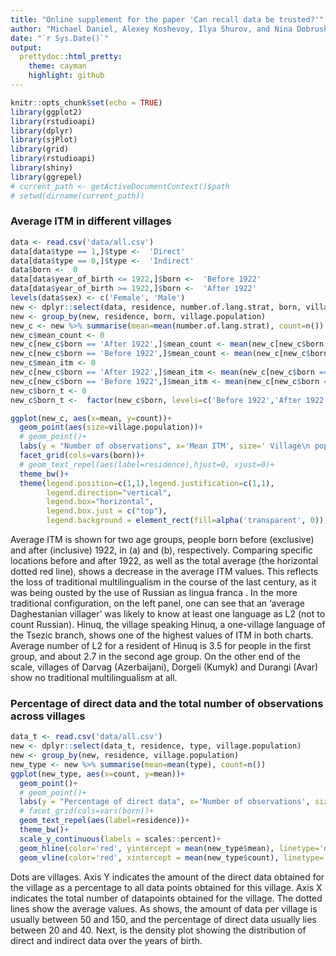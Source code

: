 ```yaml
---
title: "Online supplement for the paper 'Can recall data be trusted?'"
author: "Michael Daniel, Alexey Koshevoy, Ilya Shurov, and Nina Dobrushina"
date: "`r Sys.Date()`"
output:
  prettydoc::html_pretty:
    theme: cayman
    highlight: github
---
```


```r
knitr::opts_chunk$set(echo = TRUE)
library(ggplot2)
library(rstudioapi)
library(dplyr)
library(sjPlot)
library(grid)
library(rstudioapi) 
library(shiny)
library(ggrepel)
# current_path <- getActiveDocumentContext()$path 
# setwd(dirname(current_path))
```

### Average ITM in different villages


```r
data <- read.csv('data/all.csv')
data[data$type == 1,]$type <-  'Direct'
data[data$type == 0,]$type <-  'Indirect'
data$born <-  0
data[data$year_of_birth <= 1922,]$born <-  'Before 1922'
data[data$year_of_birth >= 1922,]$born <-  'After 1922'
levels(data$sex) <- c('Female', 'Male')
new <- dplyr::select(data, residence, number.of.lang.strat, born, village.population)
new <- group_by(new, residence, born, village.population)
new_c <- new %>% summarise(mean=mean(number.of.lang.strat), count=n())
new_c$mean_count <- 0
new_c[new_c$born == 'After 1922',]$mean_count <- mean(new_c[new_c$born == 'After 1922',]$count)
new_c[new_c$born == 'Before 1922',]$mean_count <- mean(new_c[new_c$born == 'Before 1922',]$count)
new_c$mean_itm <- 0
new_c[new_c$born == 'After 1922',]$mean_itm <- mean(new_c[new_c$born == 'After 1922',]$mean)
new_c[new_c$born == 'Before 1922',]$mean_itm <- mean(new_c[new_c$born == 'Before 1922',]$mean)
new_c$born_t <- 0
new_c$born_t <-  factor(new_c$born, levels=c('Before 1922','After 1922'))

ggplot(new_c, aes(x=mean, y=count))+
  geom_point(aes(size=village.population))+
  # geom_point()+
  labs(y = "Number of observations", x='Mean ITM', size=' Village\n population')+
  facet_grid(cols=vars(born))+
  # geom_text_repel(aes(label=residence),hjust=0, vjust=0)+
  theme_bw()+
  theme(legend.position=c(1,1),legend.justification=c(1,1),
        legend.direction="vertical",
        legend.box="horizontal",
        legend.box.just = c("top"), 
        legend.background = element_rect(fill=alpha('transparent', 0)))
```


Average ITM is shown for two age groups, people born before (exclusive) and after (inclusive) 1922, in (a) and (b), respectively. Comparing specific locations before and after 1922\footnote{Year 1922 is the first year for which we have two datapoints obtained directly, from the people born in this year. It is chosen as a cutoff point with a view to further analysis (see section The model)}, as well as the total average (the horizontal dotted red line), shows a decrease in the average ITM values. This reflects the loss of traditional multilingualism in the course of the last century, as it was being ousted by the use of Russian as lingua franca \citep{dobrushina2019gendered}. In the more traditional configuration, on the left panel, one can see that an ‘average Daghestanian villager’ was likely to know at least one language as L2 (not to count Russian). Hinuq, the village speaking Hinuq, a one-village language of the Tsezic branch, shows one of the highest values of ITM in both charts. Average number of L2 for a resident of Hinuq is 3.5 for people in the first group, and about 2.7 in the second age group. On the other end of the scale, villages of Darvag (Azerbaijani), Dorgeli (Kumyk) and Durangi (Avar) show no traditional multilingualism at all. 


### Percentage of direct data and the total number of observations across villages

```r
data_t <- read.csv('data/all.csv')
new <- dplyr::select(data_t, residence, type, village.population)
new <- group_by(new, residence, village.population)
new_type <- new %>% summarise(mean=mean(type), count=n())
ggplot(new_type, aes(x=count, y=mean))+
  geom_point()+
  # geom_point()+
  labs(y = "Percentage of direct data", x='Number of observations', size=' Village\n population', color='Born')+
  # facet_grid(cols=vars(born))+
  geom_text_repel(aes(label=residence))+
  theme_bw()+
  scale_y_continuous(labels = scales::percent)+
  geom_hline(color='red', yintercept = mean(new_type$mean), linetype='dashed')+
  geom_vline(color='red', xintercept = mean(new_type$count), linetype='dashed')
```


Dots are villages. Axis Y indicates the amount of the direct data obtained for the village as a percentage to all data points obtained for this village. Axis X indicates the total number of datapoints obtained for the village. The dotted lines show the average values. As \autoref{fig:village-obs-direct} shows, the amount of data per village is usually between 50 and 150, and the percentage of direct data usually lies between 20 and 40. Next, \autoref{fig:amount} is the density plot showing the distribution of direct and indirect data over the years of birth. 